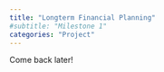 ```yaml
---
title: "Longterm Financial Planning"
#subtitle: "Milestone 1"
categories: "Project"
---
```


Come back later!
